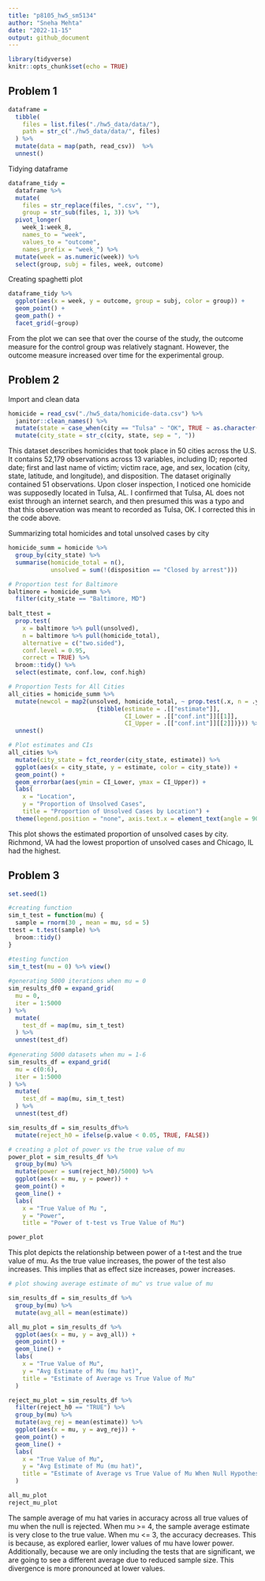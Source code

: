 ```yaml
---
title: "p8105_hw5_sm5134"
author: "Sneha Mehta"
date: "2022-11-15"
output: github_document
---
```


```r
library(tidyverse)
knitr::opts_chunk$set(echo = TRUE)
```

## Problem 1
```r
dataframe = 
  tibble(
    files = list.files("./hw5_data/data/"),
    path = str_c("./hw5_data/data/", files)
  ) %>% 
  mutate(data = map(path, read_csv))  %>% 
  unnest()
```

Tidying dataframe
```r
dataframe_tidy = 
  dataframe %>% 
  mutate(
    files = str_replace(files, ".csv", ""),
    group = str_sub(files, 1, 3)) %>% 
  pivot_longer(
    week_1:week_8,
    names_to = "week",
    values_to = "outcome",
    names_prefix = "week_") %>% 
  mutate(week = as.numeric(week)) %>% 
  select(group, subj = files, week, outcome)
```

Creating spaghetti plot
```r
dataframe_tidy %>% 
  ggplot(aes(x = week, y = outcome, group = subj, color = group)) + 
  geom_point() + 
  geom_path() + 
  facet_grid(~group)
```
From the plot we can see that over the course of the study, the outcome measure for the control group was relatively stagnant. However, the outcome measure increased over time for the experimental group.

## Problem 2
Import and clean data
```r
homicide = read_csv("./hw5_data/homicide-data.csv") %>% 
  janitor::clean_names() %>% 
  mutate(state = case_when(city == "Tulsa" ~ "OK", TRUE ~ as.character(state))) %>% 
  mutate(city_state = str_c(city, state, sep = ", "))
```
This dataset describes homicides that took place in 50 cities across the U.S. It contains 52,179 observations across 13 variables, including ID; reported date; first and last name of victim;  victim race, age, and sex, location (city, state, latitude, and longitude), and disposition. The dataset originally contained 51 observations. Upon closer inspection, I noticed one homicide was supposedly located in Tulsa, AL. I confirmed that Tulsa, AL does not exist through an internet search, and then presumed this was a typo and that this observation was meant to recorded as Tulsa, OK. I corrected this in the code above.


Summarizing total homicides and total unsolved cases by city
```r
homicide_summ = homicide %>% 
  group_by(city_state) %>% 
  summarise(homicide_total = n(), 
            unsolved = sum(!(disposition == "Closed by arrest"))) 
```


```r
# Proportion test for Baltimore
baltimore = homicide_summ %>% 
  filter(city_state == "Baltimore, MD") 
  
balt_ttest = 
  prop.test(
    x = baltimore %>% pull(unsolved),
    n = baltimore %>% pull(homicide_total),
    alternative = c("two.sided"),
    conf.level = 0.95,
    correct = TRUE) %>% 
  broom::tidy() %>% 
  select(estimate, conf.low, conf.high)

# Proportion Tests for All Cities
all_cities = homicide_summ %>% 
  mutate(newcol = map2(unsolved, homicide_total, ~ prop.test(.x, n = .y) %>% 
                         {tibble(estimate = .[["estimate"]],
                                 CI_Lower = .[["conf.int"]][[1]],
                                 CI_Upper = .[["conf.int"]][[2]])})) %>% 
  unnest()

# Plot estimates and CIs
all_cities %>% 
  mutate(city_state = fct_reorder(city_state, estimate)) %>% 
  ggplot(aes(x = city_state, y = estimate, color = city_state)) + 
  geom_point() + 
  geom_errorbar(aes(ymin = CI_Lower, ymax = CI_Upper)) +
  labs(
    x = "Location",
    y = "Proportion of Unsolved Cases",
    title = "Proportion of Unsolved Cases by Location") +
  theme(legend.position = "none", axis.text.x = element_text(angle = 90, hjust = 1))
```
This plot shows the estimated proportion of unsolved cases by city. Richmond, VA had the lowest proportion of unsolved cases and Chicago, IL had the highest.


## Problem 3
```r
set.seed(1)

#creating function
sim_t_test = function(mu) {
  sample = rnorm(30 , mean = mu, sd = 5)
ttest = t.test(sample) %>% 
  broom::tidy()
}

#testing function
sim_t_test(mu = 0) %>% view()
  
#generating 5000 iterations when mu = 0
sim_results_df0 = expand_grid(
  mu = 0,
  iter = 1:5000
) %>% 
  mutate(
    test_df = map(mu, sim_t_test)
  ) %>% 
  unnest(test_df)
  
#generating 5000 datasets when mu = 1-6
sim_results_df = expand_grid(
  mu = c(0:6),
  iter = 1:5000
) %>% 
  mutate(
    test_df = map(mu, sim_t_test)
  ) %>% 
  unnest(test_df)

sim_results_df = sim_results_df%>% 
  mutate(reject_h0 = ifelse(p.value < 0.05, TRUE, FALSE))

# creating a plot of power vs the true value of mu
power_plot = sim_results_df %>% 
  group_by(mu) %>% 
  mutate(power = sum(reject_h0)/5000) %>% 
  ggplot(aes(x = mu, y = power)) +
  geom_point() + 
  geom_line() +
  labs(
    x = "True Value of Mu ",
    y = "Power",
    title = "Power of t-test vs True Value of Mu")

power_plot
```
This plot depicts the relationship between power of a t-test and the true value of mu. As the true value increases, the power of the test also increases. This implies that as effect size increases, power increases.

```r
# plot showing average estimate of mu^ vs true value of mu

sim_results_df = sim_results_df %>% 
  group_by(mu) %>% 
  mutate(avg_all = mean(estimate))

all_mu_plot = sim_results_df %>% 
  ggplot(aes(x = mu, y = avg_all)) + 
  geom_point() +
  geom_line() +
  labs(
    x = "True Value of Mu",
    y = "Avg Estimate of Mu (mu hat)",
    title = "Estimate of Average vs True Value of Mu"
  )

reject_mu_plot = sim_results_df %>% 
  filter(reject_h0 == "TRUE") %>% 
  group_by(mu) %>% 
  mutate(avg_rej = mean(estimate)) %>% 
  ggplot(aes(x = mu, y = avg_rej)) + 
  geom_point() +
  geom_line() +
  labs(
    x = "True Value of Mu",
    y = "Avg Estimate of Mu (mu hat)",
    title = "Estimate of Average vs True Value of Mu When Null Hypothesis is Rejected"
  )

all_mu_plot
reject_mu_plot
```
The sample average of mu hat varies in accuracy across all true values of mu when the null is rejected. When mu >= 4, the sample average estimate is very close to the true value. When mu <= 3, the accuracy decreases. This is because, as explored earlier, lower values of mu have lower power. Additionally, because we are only including the tests that are significant, we are going to see a different average due to reduced sample size. This divergence is more pronounced at lower values.





